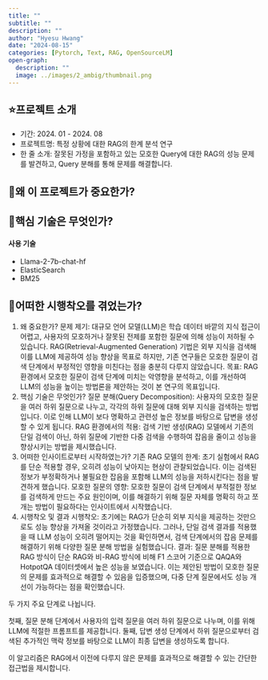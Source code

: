 ```yaml
---
title: ""
subtitle: ""
description: ""
author: "Hyesu Hwang"
date: "2024-08-15"
categories: [Pytorch, Text, RAG, OpenSourceLM]
open-graph:
  description: ""
  image: ../images/2_ambig/thumbnail.png
---
```


## ⭐프로젝트 소개

- 기간: 2024. 01 - 2024. 08
- 프로젝트명: 특정 상황에 대한 RAG의 한계 분석 연구
- 한 줄 소개: 잘못된 가정을 포함하고 있는 모호한 Query에 대한 RAG의 성능 문제를 발견하고, Query 분해를 통해 문제를 해결합니다.


## 💎왜 이 프로젝트가 중요한가?



## 🔎핵심 기술은 무엇인가?

#### 사용 기술
- Llama-2-7b-chat-hf
- ElasticSearch
- BM25

## 🌄어떠한 시행착오를 겪었는가?



1. 왜 중요한가?
문제 제기: 대규모 언어 모델(LLM)은 학습 데이터 바깥의 지식 접근이 어렵고, 사용자의 모호하거나 잘못된 전제를 포함한 질문에 의해 성능이 저하될 수 있습니다. RAG(Retrieval-Augmented Generation) 기법은 외부 지식을 검색해 이를 LLM에 제공하여 성능 향상을 목표로 하지만, 기존 연구들은 모호한 질문이 검색 단계에서 부정적인 영향을 미친다는 점을 충분히 다루지 않았습니다.
목표: RAG 환경에서 모호한 질문이 검색 단계에 미치는 악영향을 분석하고, 이를 개선하여 LLM의 성능을 높이는 방법론을 제안하는 것이 본 연구의 목표입니다.
2. 핵심 기술은 무엇인가?
질문 분해(Query Decomposition): 사용자의 모호한 질문을 여러 하위 질문으로 나누고, 각각의 하위 질문에 대해 외부 지식을 검색하는 방법입니다. 이로 인해 LLM이 보다 명확하고 관련성 높은 정보를 바탕으로 답변을 생성할 수 있게 됩니다.
RAG 환경에서의 적용: 검색 기반 생성(RAG) 모델에서 기존의 단일 검색이 아닌, 하위 질문에 기반한 다중 검색을 수행하여 잡음을 줄이고 성능을 향상시키는 방법을 제시했습니다.
3. 어떠한 인사이트로부터 시작하였는가?
기존 RAG 모델의 한계: 초기 실험에서 RAG를 단순 적용할 경우, 오히려 성능이 낮아지는 현상이 관찰되었습니다. 이는 검색된 정보가 부정확하거나 불필요한 잡음을 포함해 LLM의 성능을 저하시킨다는 점을 발견하게 했습니다.
모호한 질문의 영향: 모호한 질문이 검색 단계에서 부적절한 정보를 검색하게 만드는 주요 원인이며, 이를 해결하기 위해 질문 자체를 명확히 하고 쪼개는 방법이 필요하다는 인사이트에서 시작했습니다.
4. 시행착오 및 결과
시행착오: 초기에는 RAG가 단순히 외부 지식을 제공하는 것만으로도 성능 향상을 가져올 것이라고 가정했습니다. 그러나, 단일 검색 결과를 적용했을 때 LLM 성능이 오히려 떨어지는 것을 확인하면서, 검색 단계에서의 잡음 문제를 해결하기 위해 다양한 질문 분해 방법을 실험했습니다.
결과: 질문 분해를 적용한 RAG 방식이 단순 RAG와 비-RAG 방식에 비해 F1 스코어 기준으로 QAQA와 HotpotQA 데이터셋에서 높은 성능을 보였습니다. 이는 제안된 방법이 모호한 질문의 문제를 효과적으로 해결할 수 있음을 입증했으며, 다중 단계 질문에서도 성능 개선이 가능하다는 점을 확인했습니다.

두 가지 주요 단계로 나뉩니다.

첫째, 질문 분해 단계에서 사용자의 입력 질문을 여러 하위 질문으로 나누며, 이를 위해 LLM에 적절한 프롬프트를 제공합니다.
둘째, 답변 생성 단계에서 하위 질문으로부터 검색된 추가적인 맥락 정보를 바탕으로 LLM이 최종 답변을 생성하도록 합니다.

이 알고리즘은 RAG에서 이전에 다루지 않은 문제를 효과적으로 해결할 수 있는 간단한 접근법을 제시합니다.



